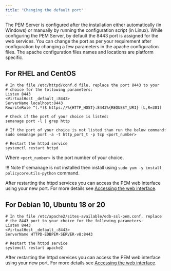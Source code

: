 ```yaml
---
title: "Changing the default port"
---
```


The PEM Server is configured after the installation either automatically (in Windows) or manually by running the configuration script (in Linux). While configuring the PEM Server, by default the 8443 port is assigned for the web services. You can change the port as per your requirement after configuration by changing a few parameters in the apache configuration files. The apache configuration files names and locations are platform specific.

## For RHEL and CentOS

```text
# In the file /etc/httpd/conf.d file, replace the port 8443 to your 
# choice for the following parameters:
Listen 8443
<VirtualHost _default_:8443>
ServerName localhost:8443
RewriteRule ^(.*)$ https://%{HTTP_HOST}:8443%{REQUEST_URI} [L,R=301]

# Check if the port of your choice is listed:
semanage port -l | grep http

# If the port of your choice is not listed than run the below command:
sudo semanage port -a -t http_port_t -p tcp <port_number>

# Restart the httpd service
systemctl restart httpd
```

Where `<port_number>` is the port number of your choice.

!!! Note
    If semanage is not installed then install using `sudo yum -y install policycoreutils-python` command.

After restarting the httpd services you can access the PEM web interface using your new port. For more details see [Accessing the web interface](/pem/latest/pem_web_interface/).

## For Debian 10, Ubuntu 18 or 20

```text
# In the file /etc/apache2/sites-available/edb-ssl-pem.conf, replace 
# the 8443 port to your choice for the following parameters:
Listen 8443
<VirtualHost _default_:8443>
ServerName HTTPD-EDBPEM-SERVER-v8:8443

# Restart the httpd service
systemctl restart apache2
```

After restarting the httpd services you can access the PEM web interface using your new port. For more details see [Accessing the web interface](/pem/latest/pem_web_interface/).
